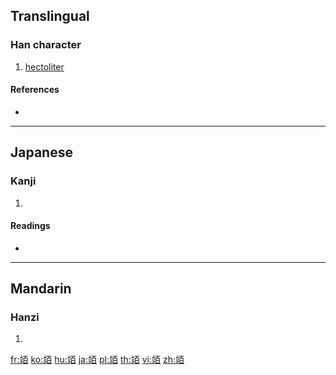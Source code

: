 {{character info/new}}
==Translingual==

===Han character===
{{Han char|rn=117|rad=立|as=06|sn=11|four=|canj=YTMA}}

# [[hectoliter]]

====References====
* {{Han ref|kx=0871.121|dkj=25767|dj=1302.020|hdz=42709.020|uh=7AE1|ud=31457}}

----

==Japanese==

===Kanji===
{{ja-kanji|grade=|rs=立06}}

# {{defn|lang=ja|sort=立06}}

====Readings====
* {{ja-readings|on=|kun=[[ヘクトリットル]] (hekutorittoru)|nanori=}}

----

==Mandarin==

===Hanzi===
{{cmn-hanzi|pin=[[yì1gong1sheng1deyi1bai3bei]] (yi1gong1sheng1deyi1bai3bei4), [[zhōng]] ([[zhong1]])|wg=<sup>4</sup>, chung<sup>1</sup>}}

# {{defn|lang=cmn|sort=立06}}

[[fr:竡]]
[[ko:竡]]
[[hu:竡]]
[[ja:竡]]
[[pl:竡]]
[[th:竡]]
[[vi:竡]]
[[zh:竡]]